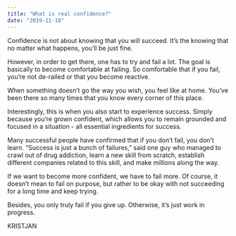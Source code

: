 ```yaml
---
title: "What is real confidence?"
date: "2019-11-18"
---
```


Confidence is not about knowing that you will succeed. It’s the knowing that no matter what happens, you’ll be just fine.

However, in order to get there, one has to try and fail a lot. The goal is basically to become comfortable at failing. So comfortable that if you fail, you’re not de-railed or that you become reactive.

When something doesn’t go the way you wish, you feel like at home. You’ve been there so many times that you know every corner of this place.

Interestingly, this is when you also start to experience success. Simply because you’re grown confident, which allows you to remain grounded and focused in a situation - all essential ingredients for success.

Many successful people have confirmed that if you don’t fail, you don’t learn. “Success is just a bunch of failures,” said one guy who managed to crawl out of drug addiction, learn a new skill from scratch, establish different companies related to this skill, and make millions along the way.

If we want to become more confident, we have to fail more. Of course, it doesn’t mean to fail on purpose, but rather to be okay with not succeeding for a long time and keep trying.

Besides, you only truly fail if you give up. Otherwise, it’s just work in progress.

KRISTJAN
